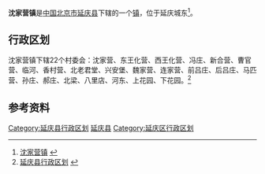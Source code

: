 {{中国乡级行政区
|景观照片文件名 = 
|景观照片描述 = 
|汉语拼音 = 
|其他语言 = 
|其他语言名称 = 
|旧称 = 
|地名出处 = 
|位置图文件名 = 
|位置图描述 = 
|自定义图片= 
|建置时间 = 
|政府驻地 = 
|毗邻 = 
|总面积 = 37.3平方千米
|总人口 = 
|总人口年份 = 
|户籍人口 = 1.15万
|户籍人口年份 = 
|常住人口 = 
|常住人口年份 = 
|人口密度 = 
|GDP = 
|GDP年份 = 
|邮政编码 = 102100
|电话区号 = 10
|官方网站 = 
|网站名称 = 
|11/02/29/108/000}}

'''沈家营镇'''是[[中华人民共和国|中国]][[北京市|北京市]][[延庆县|延庆县]]下辖的一个[[镇|镇]]，位于延庆城东<ref>[http://www.chinaquhua.cn/beijing/ 沈家营镇] {{webarchive|url=https://web.archive.org/web/20110810192804/http://www.chinaquhua.cn/beijing/ |date=2011-08-10 }}</ref>。

==行政区划==
沈家营镇下辖22个村委会：沈家营、东王化营、西王化营、冯庄、新合营、曹官营、临河、香村营、北老君堂、兴安堡、魏家营、连家营、前吕庄、后吕庄、马匹营、孙庄、郝庄、北梁、八里店、河东、上花园、下花园。<ref>[http://www.xzqh.org/html/2009/1017/341.html 延庆县行政区划] {{webarchive|url=https://web.archive.org/web/20120324221842/http://www.xzqh.org/html/2009/1017/341.html |date=2012-03-24 }}</ref>

==参考资料==
{{reflist}}

{{北京小作品}}
{{延庆县行政区划}}

[[Category:延庆县行政区划|Category:延庆县行政区划]]
[[Category:北京市乡镇|延庆县]]
[[Category:延庆区行政区划|Category:延庆区行政区划]]